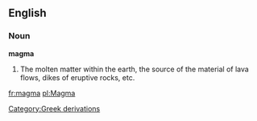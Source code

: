 ==English==

===Noun===

'''magma'''

#The molten matter within the earth, the source of the material of lava flows, dikes of eruptive rocks, etc.

[[Category:Greek derivations]]

[[fr:magma]]
[[pl:Magma]]